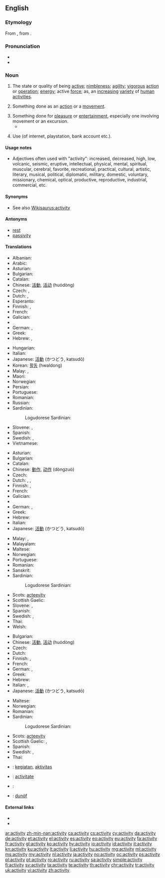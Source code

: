 ==English==
{{wikipedia}}

===Etymology===
From {{etyl|frm|en}} {{term|activité|lang=frm}}, from {{etyl|la|en}} {{term|activitas|lang=la}}.

===Pronunciation===
* {{audio|en-us-activity.ogg|Audio (US)}}
* {{rhymes|ɪvɪti}}

===Noun===
{{en-noun|activit|ies}}

# The state or quality of being [[active]]; [[nimbleness]]; [[agility]]; [[vigorous]] [[action]] or [[operation]]; [[energy]]; active [[force]]; as, an [[increasing]] [[variety]] of [[human]] [[activities]].
#: {{usex|Pit row was abuzz with '''activity'''.|lang=en}}
# Something done as an [[action]] or a [[movement]].
#: {{usex|The '''activity''' for the morning was a walk to the store.|lang=en}}
# Something done for [[pleasure]] or [[entertainment]], especially one involving movement or an excursion.
#*{{quote-magazine|date=2013-06-07|author=David Simpson
|volume=188|issue=26|page=36|magazine={{w|The Guardian Weekly}}
|title=[http://www.guardian.co.uk/books/2013/may/18/falling-upwards-richard-holmes-review Fantasy of navigation]
|passage=Like most human '''activities''', ballooning has sponsored heroes and hucksters and a good deal in between. For every dedicated scientist patiently recording atmospheric pressure and wind speed while shivering at high altitudes, there is a carnival barker with a bevy of pretty girls willing to dangle from a basket or parachute down to earth.}}
#: {{usex|Quilting can be an enjoyable '''activity'''.|lang=en}}
# Use (of internet, playstation, bank account etc.).

====Usage notes====
* Adjectives often used with "activity": increased, decreased, high, low, volcanic, seismic, eruptive, intellectual, physical, mental, spiritual, muscular, cerebral, favorite, recreational, practical, cultural, artistic, literary, musical, political, diplomatic, military, domestic, voluntary, missionary, chemical, optical, productive, reproductive, industrial, commercial, etc.

====Synonyms====
* See also [[Wikisaurus:activity]]

====Antonyms====
* [[rest]]
* [[passivity]]

====Translations====
{{trans-top|The state or quality of being active; nimbleness; agility; vigorous action or operation; energy; active force}}
* Albanian: {{t+|sq|aktivitet|f}}
* Arabic: {{t|ar|نشاط|tr=našāʈ|m}}
* Asturian: {{t-|ast|actividá|f}}
* Bulgarian: {{t+|bg|активност|f|tr=aktívnost}}
* Catalan: {{t-|ca|activitat|f}}
* Chinese: [[活動]], [[活动]] (huódòng)
* Czech: {{t+|cs|aktivita|f}}, {{t-|cs|čilost|f}}
* Dutch: {{t+|nl|activiteit|f}}, {{t+|nl|actief|f}}
* Esperanto: {{t-|eo|aktiveco}}
* Finnish: {{t-|fi|aktiivisuus}}, {{t+|fi|toiminta}}
* French: {{t+|fr|activité|f}}
* Galician: {{t+|gl|actividade|f}}
* {{trreq|ka}}
* German: {{t+|de|Aktivität|f}}, {{t+|de|Tätigkeit|f}}
* Greek: {{t+|el|δραστηριότητα|f|tr=drastiriótita}}
* Hebrew: {{t-|he|פעילות|f|tr=pe‘ilút}}, {{t-|he|מעש|m|tr=má`as}} {{qualifier|rare}}
{{trans-mid}}
* Hungarian: {{t+|hu|elfoglaltság}}
* Italian: {{t+|it|attività|f}}
* Japanese: [[活動]] (かつどう, katsudō)
* Korean: [[활동]] (hwaldong)
* Malay: {{t-|ms|kegiatan}}, {{t-|ms|aktiviti}}
* Maori: {{t|mi|ngohe}}
* Norwegian: {{t+|no|aktivitet|m}}
* Persian: {{t+|fa|فعالیت|tr=fa'âliyat|sc=fa-Arab}}
* Portuguese: {{t+|pt|atividade|f}}
* Romanian: {{t+|ro|activitate|f}}
* Russian: {{t+|ru|деятельность|f|tr=déjatel’nost’}}
* Sardinian:
*: Logudorese Sardinian: {{tø|src|faìna}}
* Slovene: {{t-|sl|aktivnost|f|alt=aktívnost}},  {{t+|sl|dejavnost|f|alt=dejávnost}}
* Spanish: {{t+|es|actividad|f}}
* Swedish: {{t+|sv|aktivitet|c}}, {{t+|sv|verksamhet|c}}
* Vietnamese: {{t+|vi|hoạt động}}
{{trans-bottom}}

{{trans-top|something done as an action or a movement}}
* Asturian: {{t-|ast|actividá|f}}
* Bulgarian: {{t+|bg|дейност}}
* Catalan: {{t-|ca|activitat|f}}
* Chinese: [[動作]], [[动作]] (dòngzuò)
* Czech: {{t+|cs|činnost|f}}
* Dutch: {{t+|nl|activiteit|f}}, {{t+|nl|beweging|f}}, {{t+|nl|werkzaamheid|f}}
* Finnish: {{t-|fi|aktiivisuus}}, {{t+|fi|toiminta}}
* French: {{t+|fr|activité|f}}
* Galician: {{t+|gl|actividade|f}}
* {{trreq|ka}}
* German: {{t+|de|Aktivität|f}}, {{t+|de|Handlung|f}}
* Greek: {{t+|el|δράση|f|tr=drási}}
* Hebrew: {{t-|he|פעילות|f|tr=pe‘ilút}}
* Italian: {{t+|it|attività|f}}
* Japanese: [[活動]] (かつどう, katsudō)
{{trans-mid}}
* Malay: {{t|ms|kegiatan}}, {{t|ms|aktiviti}}
* Malayalam: {{t+|ml|പ്രയോഗം|tr=prayogam|sc=Mlym}}
* Maltese: {{t-|mt|attività|f}}
* Norwegian: {{t+|no|aktivitet|m}}
* Portuguese: {{t+|pt|atividade|f}}
* Romanian: {{t+|ro|activitate|f}}
* Sanskrit: {{t+|sa|प्रयोगः|m|tr=prayogaH|sc=Deva}}
* Sardinian:
*: Logudorese Sardinian: {{tø|src|faìna}}
* Scots: [[acteevity]]
* Scottish Gaelic: {{t-|gd|gnìomhachd|f}}
* Slovene: {{t-|sl|aktivnost|f|alt=aktívnost}},  {{t+|sl|dejavnost|f|alt=dejávnost}}
* Spanish: {{t+|es|actividad|f}}
* Swedish: {{t+|sv|aktivitet|c}},  {{t+|sv|sysselsättning}}
* Thai: {{t-|th|การเคลื่อนไหว|sc=Thai}}
* Welsh: {{t+|cy|gweithgaredd|m}}
{{trans-bottom}}

{{trans-top|something done for pleasure or entertainment}}
* Bulgarian: {{t+|bg|активност}}
* Chinese: [[活動]], [[活动]] (huódòng)
* Czech: {{t+|cs|aktivita}}
* Dutch: {{t+|nl|activiteit|f}}
* Finnish: {{t-|fi|askartelu}}, {{t-|fi|aktiviteetti}}
* French: {{t+|fr|activité|f}}
* German: {{t+|de|Aktivität|f}}, {{t+|de|Unternehmung|f}}
* Greek: {{t+|el|δραστηριότητα|f|tr=drastiriótita}}
* Hebrew: {{t-|he|פעילות|f|tr=pe‘ilút}}
* Italian: {{t+|it|attività|f}}, {{t-|it|svago|m}}
* Japanese: [[活動]] (かつどう, katsudō)
{{trans-mid}}
* Maltese: {{t-|mt|attività|f}}
* Norwegian: {{t+|no|aktivitet|m}}
* Romanian: {{t+|ro|activitate|f}}
* Sardinian:
*: Logudorese Sardinian: {{tø|src|faìna}}
* Scots: [[acteevity]]
* Scottish Gaelic: {{t-|gd|spòrs|f}}, {{t-|gd|gnìomhachd|f}}
* Spanish: {{t+|es|actividad|f}}
* Swedish: {{t+|sv|aktivitet|c}},  {{t+|sv|sysselsättning}}
* Thai: {{t+|th|กิจกรรม}}
{{trans-bottom}}

{{checktrans-top}}
* {{ttbc|id}}: [[giat|kegiatan]], [[aktivitas]]
* {{ttbc|ia}}: [[activitate]]
{{trans-mid}}
* {{ttbc|ga}}: {{t-|ga|gníomhaíocht|f}}
* {{ttbc|vo}}: [[dunöf]]
{{trans-bottom}}

====External links====
* {{R:Webster 1913}}
* {{R:Century 1911}}

[[ar:activity]]
[[zh-min-nan:activity]]
[[ca:activity]]
[[cs:activity]]
[[cy:activity]]
[[da:activity]]
[[de:activity]]
[[et:activity]]
[[el:activity]]
[[es:activity]]
[[eo:activity]]
[[eu:activity]]
[[fa:activity]]
[[fr:activity]]
[[gl:activity]]
[[ko:activity]]
[[hy:activity]]
[[io:activity]]
[[id:activity]]
[[it:activity]]
[[kn:activity]]
[[ku:activity]]
[[lt:activity]]
[[li:activity]]
[[hu:activity]]
[[mg:activity]]
[[ml:activity]]
[[ms:activity]]
[[my:activity]]
[[nl:activity]]
[[ja:activity]]
[[no:activity]]
[[oc:activity]]
[[ps:activity]]
[[pl:activity]]
[[pt:activity]]
[[ro:activity]]
[[ru:activity]]
[[sa:activity]]
[[simple:activity]]
[[fi:activity]]
[[sv:activity]]
[[ta:activity]]
[[te:activity]]
[[th:activity]]
[[chr:activity]]
[[tr:activity]]
[[uk:activity]]
[[vi:activity]]
[[zh:activity]]
